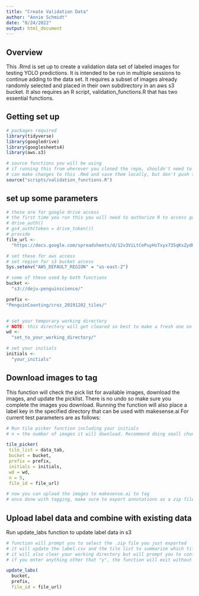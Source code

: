 ```yaml
---
title: "Create Validation Data"
author: "Annie Schmidt"
date: "8/24/2022"
output: html_document
---
```

## Overview
This .Rmd is set up to create a validation data set of labeled images for testing YOLO predictions.
It is intended to be run in multiple sessions to continue adding to the data set.
It requires a subset of images already randomly selected and placed in their own subdirectory in an aws s3 bucket.
It also requires an R script, validation_functions.R that has two essential functions.

## Getting set up
```r
# packages required
library(tidyverse)
library(googledrive)
library(googlesheets4)
library(aws.s3)

# source functions you will be using
# if running this from wherever you cloned the repo, shouldn't need to alter this path
# can make changes to this .Rmd and save them locally, but don't push to repo
source("scripts/validation_functions.R")


```
## set up some parameters
```r
# these are for google drive access
# the first time you run this you will need to authorize R to access google drive
# drive_auth()
# gs4_auth(token = drive_token())
# provide
file_url <-
  "https://docs.google.com/spreadsheets/d/12v3ViLtCePuyHsTxyx735qKxZydHxMzCetm6k7Ec6IE/edit?usp=sharing"

```

```r
# set these for aws access
# set region for s3 bucket access
Sys.setenv("AWS_DEFAULT_REGION" = "us-east-2")

# some of these used by both functions
bucket <- 
  "s3://deju-penguinscience/"

prefix <-
"PenguinCounting/croz_20191202_tiles/"


# set your temporary working directory
# NOTE: this directory will get cleared so best to make a fresh one on your desktop for this purpose. Make sure it has the trailing slash.
wd <-
  "set_to_your_working_directory/" 

# set your initials
initials <-
  "your_initials"


```

## Download images to tag
This function will check the pick list for available images, download the images, and update the picklist.
There is no undo so make sure you complete the images you download.
Running the function will also place a label key in the specified directory that can be used with makesense.ai
For current test parameters are as follows:
```r
# Run tile picker function including your initials
# n = the number of images it will download. Recommend doing small chunks of 3-5 so you can ensure you complete them all

tile_picker(
 tile_list = data_tab,
 bucket = bucket,
 prefix = prefix,
 initials = initials,
 wd = wd,
 n = 5, 
 file_id = file_url)

# now you can upload the images to makesense.ai to tag
# once done with tagging, make sure to export annotations as a zip file in YOLO format and continue to next step

```

## Upload label data and combine with existing data
Run update_labs function to update label data in s3

```r
# function will prompt you to select the .zip file you just exported
# it will update the label.csv and the tile list to summarize which tiles were tagged and how many labels of each class were in each tile
# it will also clear your working directory but will prompt you to confirm first
# if you enter anything other that "y", the function will exit without clearing the files

update_labs(
  bucket,
  prefix,
  file_id = file_url)

```